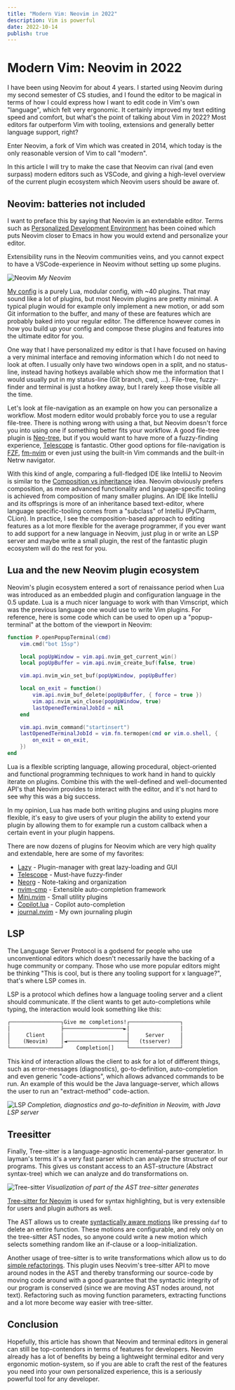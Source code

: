 ```yaml
---
title: "Modern Vim: Neovim in 2022"
description: Vim is powerful
date: 2022-10-14
publish: true
---
```



# Modern Vim: Neovim in 2022

I have been using Neovim for about 4 years. I started using Neovim during my second
semester of CS studies, and I found the editor to be magical in terms of how I could
express how I want to edit code in Vim's own "language", which felt very ergonomic. It
certainly improved my text editing speed and comfort, but what's the point of talking
about Vim in 2022? Most editors far outperform Vim with tooling, extensions and generally
better language support, right?

Enter Neovim, a fork of Vim which was created in 2014, which today is the only reasonable
version of Vim to call "modern".

In this article I will try to make the case that Neovim can rival (and even surpass)
modern editors such as VSCode, and giving a high-level overview of the current plugin
ecosystem which Neovim users should be aware of.

## Neovim: batteries not included

I want to preface this by saying that Neovim is an extendable editor. Terms such as
[Personalized Development Environment](https://youtu.be/QMVIJhC9Veg) has been coined which
puts Neovim closer to Emacs in how you would extend and personalize your editor.

Extensibility runs in the Neovim communities veins, and you cannot expect to have a
VSCode-experience in Neovim without setting up some plugins.

![Neovim](/images/blogposts/modernvim/myneovim.png)
_My Neovim_

[My config](https://github.com/jakobkhansen/dotfiles/tree/master/.config/nvim) is a purely
Lua, modular config, with ~40 plugins. That may sound like a lot of plugins, but most
Neovim plugins are pretty minimal. A typical plugin would for example only implement a new
motion, or add som Git information to the buffer, and many of these are features which are
probably baked into your regular editor. The difference however comes in how you build up
your config and compose these plugins and features into the ultimate editor for you.

One way that I have personalized my editor is that I have focused on having a very minimal
interface and removing information which I do not need to look at often. I usually only
have two windows open in a split, and no status-line, instead having hotkeys available
which show me the information that I would usually put in my status-line (Git branch, cwd,
...). File-tree, fuzzy-finder and terminal is just a hotkey away, but I rarely keep those
visible all the time.

Let's look at file-navigation as an example on how you can personalize a workflow. Most
modern editor would probably force you to use a regular file-tree. There is nothing wrong
with using a that, but Neovim doesn't force you into using one if something better fits
your workflow. A good file-tree plugin is
[Neo-tree](https://github.com/nvim-neo-tree/neo-tree.nvim), but if you would want to have
more of a fuzzy-finding experience,
[Telescope](https://github.com/nvim-telescope/telescope.nvim) is fantastic. Other good
options for file-navigation is [FZF](https://github.com/ibhagwan/fzf-lua),
[fm-nvim](https://github.com/is0n/fm-nvim) or even just using the built-in Vim commands
and the built-in Netrw navigator.

With this kind of angle, comparing a full-fledged IDE like IntelliJ to Neovim is similar
to the [Composition vs
inheritance](https://en.wikipedia.org/wiki/Composition_over_inheritance) idea. Neovim
obviously prefers composition, as more advanced functionality and language-specific
tooling is achieved from composition of many smaller plugins. An IDE like IntelliJ and its
offsprings is more of an inheritance based text-editor, where language specific-tooling
comes from a "subclass" of IntelliJ (PyCharm, CLion). In practice, I see the
composition-based approach to editing features as a lot more flexible for the average
programmer, if you ever want to add support for a new language in Neovim, just plug in or
write an LSP server and maybe write a small plugin, the rest of the fantastic plugin
ecosystem will do the rest for you.

## Lua and the new Neovim plugin ecosystem

Neovim's plugin ecosystem entered a sort of renaissance period when Lua was introduced as
an embedded plugin and configuration language in the 0.5 update. Lua is a much nicer
language to work with than Vimscript, which was the previous language one would use to
write Vim plugins. For reference, here is some code which can be used to open up a
"popup-terminal" at the bottom of the viewport in Neovim:

```lua
function P.openPopupTerminal(cmd)
    vim.cmd("bot 15sp")

    local popUpWindow = vim.api.nvim_get_current_win()
    local popUpBuffer = vim.api.nvim_create_buf(false, true)

    vim.api.nvim_win_set_buf(popUpWindow, popUpBuffer)

    local on_exit = function()
        vim.api.nvim_buf_delete(popUpBuffer, { force = true })
        vim.api.nvim_win_close(popUpWindow, true)
        lastOpenedTerminalJobId = nil
    end

    vim.api.nvim_command("startinsert")
    lastOpenedTerminalJobId = vim.fn.termopen(cmd or vim.o.shell, {
        on_exit = on_exit,
    })
end
```

Lua is a flexible scripting language, allowing procedural, object-oriented and
functional programming techniques to work hand in hand to quickly iterate on plugins. Combine
this with the well-defined and well-documented API's that Neovim provides to interact with the
editor, and it's not hard to see why this was a big success.

In my opinion, Lua has made both writing plugins and using plugins more flexible, it's easy
to give users of your plugin the ability to extend your plugin by allowing them to for
example run a custom callback when a certain event in your plugin happens.

There are now dozens of plugins for Neovim which are very high quality and extendable,
here are some of my favorites:

- [Lazy](https://github.com/folke/lazy.nvim) - Plugin-manager with great lazy-loading and GUI
- [Telescope](https://github.com/nvim-telescope/telescope.nvim) - Must-have fuzzy-finder
- [Neorg](https://github.com/nvim-neorg/neorg) - Note-taking and organization
- [nvim-cmp](https://github.com/hrsh7th/nvim-cmp) - Extensible auto-completion framework
- [Mini.nvim](https://github.com/echasnovski/mini.nvim) - Small utility plugins
- [Copilot.lua](https://github.com/zbirenbaum/copilot.lua) - Copilot auto-completion
- [journal.nvim](https://github.com/jakobkhansen/journal.nvim) - My own journaling plugin

## LSP

The Language Server Protocol is a godsend for people who use unconventional editors which
doesn't necessarily have the backing of a huge community or company. Those who use more
popular editors might be thinking "This is cool, but is there any tooling support for x
language?", that's where LSP comes in.

LSP is a protocol which defines how a language tooling server and a client should
communicate. If the client wants to get auto-completions while typing, the interaction
would look something like this:

```txt
┌────────────────┐Give me completions!┌────────────────┐
│                ├───────────────────►│                │
│     Client     │                    │     Server     │
│    (Neovim)    │◄───────────────────┤   (tsserver)   │
└────────────────┘    Completion[]    └────────────────┘
```

This kind of interaction allows the client to ask for a lot of different things, such as
error-messages (diagnostics), go-to-definition, auto-completion and even generic
"code-actions", which allows advanced commands to be run. An example of this would be the
Java language-server, which allows the user to run an "extract-method" code-action.

![LSP](/images/blogposts/modernvim/lsp.gif)
_Completion, diagnostics and go-to-definition in Neovim, with Java LSP server_

## Treesitter

Finally, Tree-sitter is a language-agnostic incremental-parser generator. In layman's terms it's a
very fast parser which can analyze the structure of our programs. This gives us constant
access to an AST-structure (Abstract syntax-tree) which we can analyze and do
transformations on.

![Tree-sitter](/images/blogposts/modernvim/treesitter.png)
_Visualization of part of the AST tree-sitter generates_

[Tree-sitter for Neovim](https://github.com/nvim-treesitter/nvim-treesitter) is used for
syntax highlighting, but is very extensible for users and plugin authors as well.

The AST allows us to create [syntactically aware
motions](https://github.com/nvim-treesitter/nvim-treesitter-textobjects) like pressing
`daf` to delete an entire function. These motions are configurable, and rely only on the
tree-sitter AST nodes, so anyone could write a new motion which selects something random
like an if-clause or a loop-initialization.

Another usage of tree-sitter is to write transformations which allow us to do [simple
refactorings](https://github.com/ThePrimeagen/refactoring.nvim). This plugin uses Neovim's
tree-sitter API to move around nodes in the AST and thereby transforming our source-code
by moving code around with a good guarantee that the syntactic integrity of our program is
conserved (since we are moving AST nodes around, not text). Refactoring such as moving
function parameters, extracting functions and a lot more become way easier with
tree-sitter.

## Conclusion

Hopefully, this article has shown that Neovim and terminal editors in general can still be
top-contendors in terms of features for developers. Neovim already has a lot of benefits
by being a lightweight terminal editor and very ergonomic motion-system, so if you are
able to craft the rest of the features you need into your own personalized experience,
this is a seriously powerful tool for any developer.

